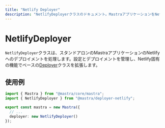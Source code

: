 ```yaml
---
title: "Netlify Deployer"
description: "NetlifyDeployerクラスのドキュメント。MastraアプリケーションをNetlify Functionsにデプロイします。"
---
```




# NetlifyDeployer

`NetlifyDeployer`クラスは、スタンドアロンのMastraアプリケーションのNetlifyへのデプロイメントを処理します。設定とデプロイメントを管理し、Netlify固有の機能でベースの[Deployer](/reference/deployer/deployer)クラスを拡張します。



## 使用例

```typescript filename="src/mastra/index.ts" showLineNumbers copy
import { Mastra } from "@mastra/core/mastra";
import { NetlifyDeployer } from "@mastra/deployer-netlify";

export const mastra = new Mastra({
  // ...
  deployer: new NetlifyDeployer()
});
```
